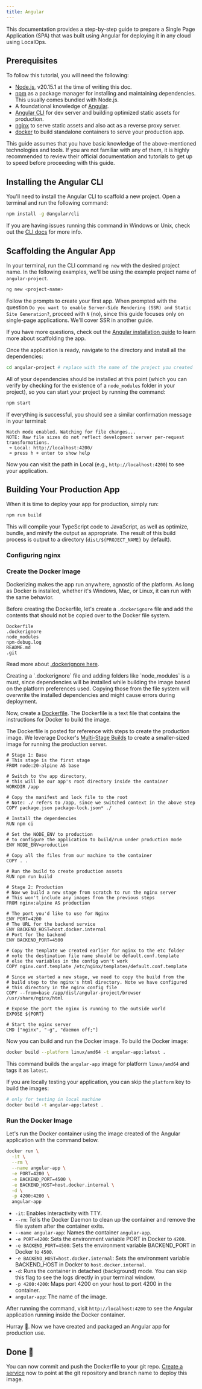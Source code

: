 ```yaml
---
title: Angular
---
```


This documentation provides a step-by-step guide to prepare a Single Page Application (SPA) that was built using Angular
for deploying it in any cloud using LocalOps.

## Prerequisites

To follow this tutorial, you will need the following:

- [Node.js][node], v20.15.1 at the time of writing this doc.
- [npm] as a package manager for installing and maintaining dependencies. This usually comes bundled with Node.js.
- A foundational knowledge of [Angular].
- [Angular CLI](https://angular.dev/cli) for dev server and building optimized static assets for production.
- [nginx] to serve static assets and also act as a reverse proxy server.
- [docker] to build standalone containers to serve your production app.

<Note>
  This guide assumes that you have basic knowledge of the above-mentioned technologies and tools. If you are not
  familiar with any of them, it is highly recommended to review their official documentation and tutorials to get up to
  speed before proceeding with this guide.
</Note>

## Installing the Angular CLI

You'll need to install the Angular CLI to scaffold a new project. Open a terminal and run the following command:

```bash
npm install -g @angular/cli
```

If you are having issues running this command in Windows or Unix, check out the
[CLI docs](https://angular.dev/tools/cli/setup-local#install-the-angular-cli) for more info.

## Scaffolding the Angular App

In your terminal, run the CLI command `ng new` with the desired project name. In the following examples, we'll be using
the example project name of `angular-project`.

```bash
ng new <project-name>
```

Follow the prompts to create your first app. When prompted with the question
`Do you want to enable Server-Side Rendering (SSR) and Static Site Generation?`, proceed with `N` (no), since this guide
focuses only on single-page applications. We'll cover SSR in another guide.

If you have more questions, check out the [Angular installation guide](https://angular.dev/installation) to learn more
about scaffolding the app.

Once the application is ready, navigate to the directory and install all the dependencies:

```bash
cd angular-project # replace with the name of the project you created
```

All of your dependencies should be installed at this point (which you can verify by checking for the existence of a
`node_modules` folder in your project), so you can start your project by running the command:

```bash
npm start
```

If everything is successful, you should see a similar confirmation message in your terminal:

```
Watch mode enabled. Watching for file changes...
NOTE: Raw file sizes do not reflect development server per-request transformations.
 ➜ Local: http://localhost:4200/
 ➜ press h + enter to show help
```

Now you can visit the path in Local (e.g., `http://localhost:4200`) to see your application.

## Building Your Production App

When it is time to deploy your app for production, simply run:

```bash
npm run build
```

This will compile your TypeScript code to JavaScript, as well as optimize, bundle, and minify the output as appropriate.
The result of this build process is output to a directory (`dist/${PROJECT_NAME}` by default).


### Configuring nginx

<ConfigureNginx />

### Create the Docker Image

Dockerizing makes the app run anywhere, agnostic of the platform. As long as Docker is installed, whether it's Windows,
Mac, or Linux, it can run with the same behavior.

Before creating the Dockerfile, let's create a `.dockerignore` file and add the contents that should not be copied over
to the Docker file system.

```ignore .dockerignore
Dockerfile
.dockerignore
node_modules
npm-debug.log
README.md
.git
```

Read more about [.dockerignore here](https://docs.docker.com/build/building/context/#dockerignore-files).

<Info>
  Creating a `.dockerignore` file and adding folders like `node_modules` is a must, since dependencies will be installed
  while building the image based on the platform preferences used. Copying those from the file system will overwrite the
  installed dependencies and might cause errors during deployment.
</Info>

Now, create a [Dockerfile](https://docs.docker.com/reference/dockerfile/). The Dockerfile is a text file that contains
the instructions for Docker to build the image.

The Dockerfile is posted for reference with steps to create the production image. We leverage Docker's
[Multi-Stage Builds](https://docs.docker.com/build/building/multi-stage/) to create a smaller-sized image for running
the production server.

```docker Dockerfile
# Stage 1: Base
# This stage is the first stage
FROM node:20-alpine AS base

# Switch to the app directory,
# this will be our app's root directory inside the container
WORKDIR /app

# Copy the manifest and lock file to the root
# Note: ./ refers to /app, since we switched context in the above step
COPY package.json package-lock.json* ./

# Install the dependencies
RUN npm ci

# Set the NODE_ENV to production
# to configure the application to build/run under production mode
ENV NODE_ENV=production

# Copy all the files from our machine to the container
COPY . .

# Run the build to create production assets
RUN npm run build

# Stage 2: Production
# Now we build a new stage from scratch to run the nginx server
# This won't include any images from the previous steps
FROM nginx:alpine AS production

# The port you'd like to use for Nginx
ENV PORT=4200
# The URL for the backend service
ENV BACKEND_HOST=host.docker.internal
# Port for the backend
ENV BACKEND_PORT=4500

# Copy the template we created earlier for nginx to the etc folder
# note the destination file name should be default.conf.template
# else the variables in the config won't work
COPY nginx.conf.template /etc/nginx/templates/default.conf.template

# Since we started a new stage, we need to copy the build from the
# build step to the nginx's html directory. Note we have configured
# this directory in the nginx config file
COPY --from=base /app/dist/angular-project/browser /usr/share/nginx/html

# Expose the port the nginx is running to the outside world
EXPOSE ${PORT}

# Start the nginx server
CMD ["nginx", "-g", "daemon off;"]
```

Now you can build and run the Docker image. To build the Docker image:

```bash
docker build --platform linux/amd64 -t angular-app:latest .
```

This command builds the `angular-app` image for platform `linux/amd64` and tags it as `latest`.

If you are locally testing your application, you can skip the `platform` key to build the images:

```bash
# only for testing in local machine
docker build -t angular-app:latest .
```

### Run the Docker Image

Let's run the Docker container using the image created of the Angular application with the command below.

```bash
docker run \
  -it \
  --rm \
  --name angular-app \
  -e PORT=4200 \
  -e BACKEND_PORT=4500 \
  -e BACKEND_HOST=host.docker.internal \
  -d \
  -p 4200:4200 \
  angular-app
```

- `-it`: Enables interactivity with TTY.
- `--rm`: Tells the Docker Daemon to clean up the container and remove the file system after the container exits.
- `--name angular-app`: Names the container `angular-app`.
- `-e PORT=4200`: Sets the environment variable PORT in Docker to `4200`.
- `-e BACKEND_PORT=4500`: Sets the environment variable BACKEND_PORT in Docker to `4500`.
- `-e BACKEND_HOST=host.docker.internal`: Sets the environment variable BACKEND_HOST in Docker to
  `host.docker.internal`.
- `-d`: Runs the container in detached (background) mode. You can skip this flag to see the logs directly in your
  terminal window.
- `-p 4200:4200`: Maps port 4200 on your host to port 4200 in the container.
- `angular-app`: The name of the image.

After running the command, visit `http://localhost:4200` to see the Angular application running inside the Docker
container.

Hurray 🎉. Now we have created and packaged an Angular app for production use.

## Done 🎉

You can now commit and push the Dockerfile to your git repo. [Create a service](/environment/services/create) now to
point at the git repository and branch name to deploy this image.

[angular]: https://angular.dev/
[npm]: https://docs.npmjs.com/about-npm
[node]: https://nodejs.org/en
[docker]: https://docs.docker.com/
[nginx]: https://nginx.org/en/
